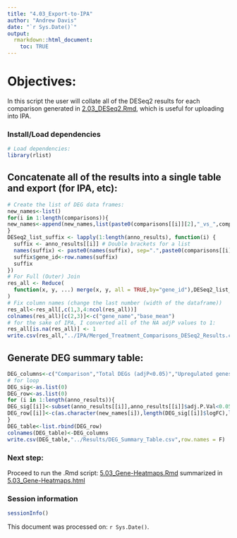 ```yaml
---
title: "4.03_Export-to-IPA"
author: "Andrew Davis"
date: "`r Sys.Date()`"
output:
  rmarkdown::html_document:
    toc: TRUE
---
```


# Objectives:
In this script the user will collate all of the DESeq2 results for each comparison generated in [2.03_DESeq2.Rmd](../R_scripts/2.03_DESeq2.Rmd), which is useful for uploading into IPA.

### Install/Load dependencies
```r
# Load dependencies:
library(rlist)
```

## Concatenate all of the results into a single table and export (for IPA, etc):
```r
# Create the list of DEG data frames:
new_names<-list()
for(i in 1:length(comparisons)){
new_names<-append(new_names,list(paste0(comparisons[[i]][2],"_vs_",comparisons[[i]][3])))
}
DESeq2_list_suffix <- lapply(1:length(anno_results), function(i) {
  suffix <- anno_results[[i]] # Double brackets for a list
  names(suffix) <- paste0(names(suffix), sep=".",paste0(comparisons[[i]][2],"_vs_",comparisons[[i]][3])) 
  suffix$gene_id<-row.names(suffix)
  suffix 
})
# For Full (Outer) Join
res_all <- Reduce(
  function(x, y, ...) merge(x, y, all = TRUE,by="gene_id"),DESeq2_list_suffix
)
# Fix column names (change the last number (width of the dataframe))
res_all<-res_all[,c(1,3,4:ncol(res_all))]
colnames(res_all)[c(2,3)]<-c("gene_name","base_mean")
# for the sake of IPA, I converted all of the NA adjP values to 1:
res_all[is.na(res_all)] <- 1
write.csv(res_all,"../IPA/Merged_Treatment_Comparisons_DESeq2_Results.csv")
```

## Generate DEG summary table:
```r
DEG_columns<-c("Comparison","Total DEGs (adjP<0.05)","Upregulated genes (logFC>0, adjP<0.05)","Downregulated genes (logFC<0, adjP<0.05)")
# for loop
DEG_sig<-as.list(0)
DEG_row<-as.list(0)
for (i in 1:length(anno_results)){
DEG_sig[[i]]<-subset(anno_results[[i]],anno_results[[i]]$adj.P.Val<0.05)
DEG_row[[i]]<-c(as.character(new_names[i]),length(DEG_sig[[i]]$logFC),length((subset(DEG_sig[[i]],DEG_sig[[i]]$logFC>0)$logFC)),length(subset(DEG_sig[[i]],DEG_sig[[i]]$logFC<0)$logFC))
}
DEG_table<-list.rbind(DEG_row)
colnames(DEG_table)<-DEG_columns
write.csv(DEG_table,"../Results/DEG_Summary_Table.csv",row.names = F)
```

### Next step: 
Proceed to run the .Rmd script: [5.03_Gene-Heatmaps.Rmd](5.03_Gene-Heatmaps.Rmd) summarized in [5.03_Gene-Heatmaps.html](../Results/5.03_Gene-Heatmaps.html)

### Session information
```r
sessionInfo()
```

This document was processed on: `r Sys.Date()`.